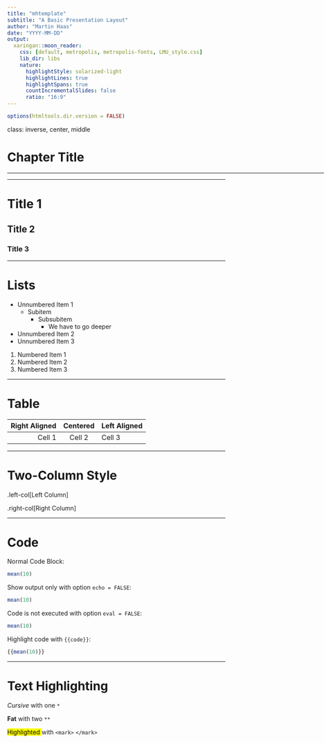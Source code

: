 ```yaml
---
title: "mhtemplate"
subtitle: "A Basic Presentation Layout"
author: "Martin Haas"
date: "YYYY-MM-DD"
output:
  xaringan::moon_reader:
    css: [default, metropolis, metropolis-fonts, LMU_style.css]
    lib_dir: libs
    nature:
      highlightStyle: solarized-light
      highlightLines: true
      highlightSpans: true
      countIncrementalSlides: false
      ratio: "16:9"
---
```


```r
options(htmltools.dir.version = FALSE)
```

class: inverse, center, middle

# Chapter Title

<html><div style='float:left'></div><hr color='#EB811B' size=1px width=960px></html> 

---

# Title 1

## Title 2

### Title 3

---

# Lists

- Unnumbered Item 1
    - Subitem 
        - Subsubitem 
            - We have to go deeper
- Unnumbered Item 2
- Unnumbered Item 3

1. Numbered Item 1
2. Numbered Item 2
3. Numbered Item 3

---

# Table

Right Aligned | Centered   | Left Aligned
-------------:|:----------:|:------------
Cell 1        | Cell 2     | Cell 3

---

# Two-Column Style

.left-col[Left Column]

.right-col[Right Column]

---

# Code

Normal Code Block:

```r
mean(10)
```

Show output only with option `echo = FALSE`:

```r
mean(10)
```


Code is not executed with option `eval = FALSE`:
```r
mean(10)
```

Highlight code with `{{code}}`:
```r
{{mean(10)}}
```

---

# Text Highlighting

*Cursive* with one `*`

**Fat** with two `**`

<mark> Highlighted </mark> with `<mark>` `</mark>`




